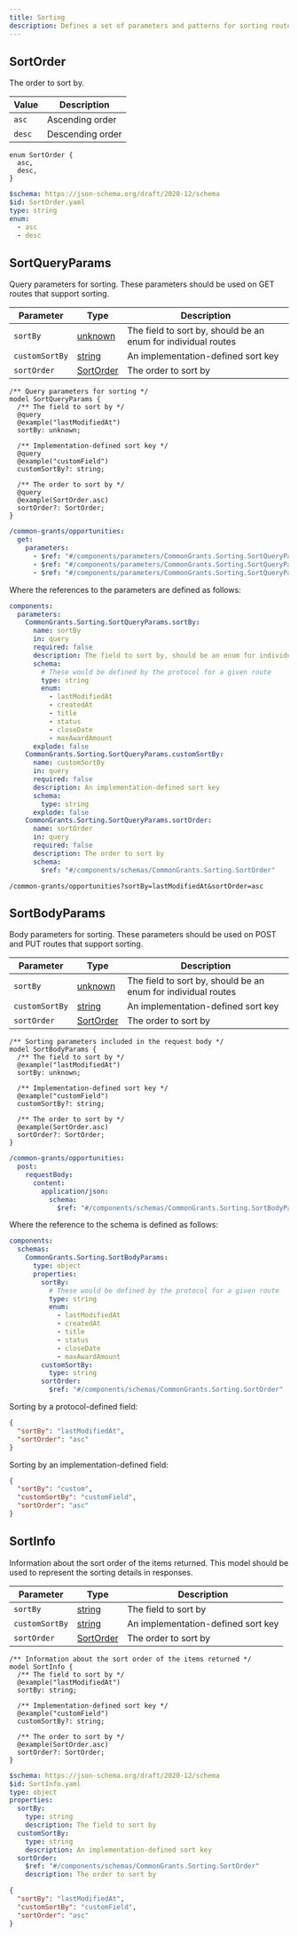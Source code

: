 ```yaml
---
title: Sorting
description: Defines a set of parameters and patterns for sorting routes
---
```



## SortOrder

The order to sort by.

<Tabs>
  <TabItem label="Table">

| Value  | Description      |
| ------ | ---------------- |
| `asc`  | Ascending order  |
| `desc` | Descending order |

  </TabItem>

  <TabItem label="TypeSpec">

```typespec
enum SortOrder {
  asc,
  desc,
}
```

  </TabItem>

  <TabItem label="JSON Schema">

```yaml
$schema: https://json-schema.org/draft/2020-12/schema
$id: SortOrder.yaml
type: string
enum:
  - asc
  - desc
```

  </TabItem>
</Tabs>

## SortQueryParams

Query parameters for sorting. These parameters should be used on GET routes that support sorting.

<Tabs>
  <TabItem label="Table">

| Parameter      | Type                                                             | Description                                                   |
| -------------- | ---------------------------------------------------------------- | ------------------------------------------------------------- |
| `sortBy`       | [unknown](/simpler-grants-protocol/protocol/types/other#unknown) | The field to sort by, should be an enum for individual routes |
| `customSortBy` | [string](/simpler-grants-protocol/protocol/types/string#string)  | An implementation-defined sort key                            |
| `sortOrder`    | [SortOrder](#sortorder)                                          | The order to sort by                                          |

  </TabItem>

  <TabItem label="TypeSpec">

```typespec
/** Query parameters for sorting */
model SortQueryParams {
  /** The field to sort by */
  @query
  @example("lastModifiedAt")
  sortBy: unknown;

  /** Implementation-defined sort key */
  @query
  @example("customField")
  customSortBy?: string;

  /** The order to sort by */
  @query
  @example(SortOrder.asc)
  sortOrder?: SortOrder;
}
```

  </TabItem>

  <TabItem label="OpenAPI">

```yaml
/common-grants/opportunities:
  get:
    parameters:
      - $ref: "#/components/parameters/CommonGrants.Sorting.SortQueryParams.sortBy"
      - $ref: "#/components/parameters/CommonGrants.Sorting.SortQueryParams.customSortBy"
      - $ref: "#/components/parameters/CommonGrants.Sorting.SortQueryParams.sortOrder"
```

Where the references to the parameters are defined as follows:

```yaml
components:
  parameters:
    CommonGrants.Sorting.SortQueryParams.sortBy:
      name: sortBy
      in: query
      required: false
      description: The field to sort by, should be an enum for individual routes
      schema:
        # These would be defined by the protocol for a given route
        type: string
        enum:
          - lastModifiedAt
          - createdAt
          - title
          - status
          - closeDate
          - maxAwardAmount
      explode: false
    CommonGrants.Sorting.SortQueryParams.customSortBy:
      name: customSortBy
      in: query
      required: false
      description: An implementation-defined sort key
      schema:
        type: string
      explode: false
    CommonGrants.Sorting.SortQueryParams.sortOrder:
      name: sortOrder
      in: query
      required: false
      description: The order to sort by
      schema:
        $ref: "#/components/schemas/CommonGrants.Sorting.SortOrder"
```

  </TabItem>

  <TabItem label="Example">

```
/common-grants/opportunities?sortBy=lastModifiedAt&sortOrder=asc
```

  </TabItem>
</Tabs>

## SortBodyParams

Body parameters for sorting. These parameters should be used on POST and PUT routes that support sorting.

<Tabs>
  <TabItem label="Table">

| Parameter      | Type                                                             | Description                                                   |
| -------------- | ---------------------------------------------------------------- | ------------------------------------------------------------- |
| `sortBy`       | [unknown](/simpler-grants-protocol/protocol/types/other#unknown) | The field to sort by, should be an enum for individual routes |
| `customSortBy` | [string](/simpler-grants-protocol/protocol/types/string#string)  | An implementation-defined sort key                            |
| `sortOrder`    | [SortOrder](#sortorder)                                          | The order to sort by                                          |

  </TabItem>

  <TabItem label="TypeSpec">

```typespec
/** Sorting parameters included in the request body */
model SortBodyParams {
  /** The field to sort by */
  @example("lastModifiedAt")
  sortBy: unknown;

  /** Implementation-defined sort key */
  @example("customField")
  customSortBy?: string;

  /** The order to sort by */
  @example(SortOrder.asc)
  sortOrder?: SortOrder;
}
```

  </TabItem>

  <TabItem label="OpenAPI">

```yaml
/common-grants/opportunities:
  post:
    requestBody:
      content:
        application/json:
          schema:
            $ref: "#/components/schemas/CommonGrants.Sorting.SortBodyParams"
```

Where the reference to the schema is defined as follows:

```yaml
components:
  schemas:
    CommonGrants.Sorting.SortBodyParams:
      type: object
      properties:
        sortBy:
          # These would be defined by the protocol for a given route
          type: string
          enum:
            - lastModifiedAt
            - createdAt
            - title
            - status
            - closeDate
            - maxAwardAmount
        customSortBy:
          type: string
        sortOrder:
          $ref: "#/components/schemas/CommonGrants.Sorting.SortOrder"
```

  </TabItem>

  <TabItem label="Example">

Sorting by a protocol-defined field:

```json
{
  "sortBy": "lastModifiedAt",
  "sortOrder": "asc"
}
```

Sorting by an implementation-defined field:

```json
{
  "sortBy": "custom",
  "customSortBy": "customField",
  "sortOrder": "asc"
}
```

  </TabItem>
</Tabs>

## SortInfo

Information about the sort order of the items returned. This model should be used to represent the sorting details in responses.

<Tabs>
  <TabItem label="Table">

| Parameter      | Type                                                            | Description                        |
| -------------- | --------------------------------------------------------------- | ---------------------------------- |
| `sortBy`       | [string](/simpler-grants-protocol/protocol/types/string#string) | The field to sort by               |
| `customSortBy` | [string](/simpler-grants-protocol/protocol/types/string#string) | An implementation-defined sort key |
| `sortOrder`    | [SortOrder](#sortorder)                                         | The order to sort by               |

  </TabItem>

  <TabItem label="TypeSpec">

```typespec
/** Information about the sort order of the items returned */
model SortInfo {
  /** The field to sort by */
  @example("lastModifiedAt")
  sortBy: string;

  /** Implementation-defined sort key */
  @example("customField")
  customSortBy?: string;

  /** The order to sort by */
  @example(SortOrder.asc)
  sortOrder?: SortOrder;
}
```

  </TabItem>

  <TabItem label="JSON Schema">

```yaml
$schema: https://json-schema.org/draft/2020-12/schema
$id: SortInfo.yaml
type: object
properties:
  sortBy:
    type: string
    description: The field to sort by
  customSortBy:
    type: string
    description: An implementation-defined sort key
  sortOrder:
    $ref: "#/components/schemas/CommonGrants.Sorting.SortOrder"
    description: The order to sort by
```

  </TabItem>

  <TabItem label="Example">

```json
{
  "sortBy": "lastModifiedAt",
  "customSortBy": "customField",
  "sortOrder": "asc"
}
```

  </TabItem>
</Tabs>
